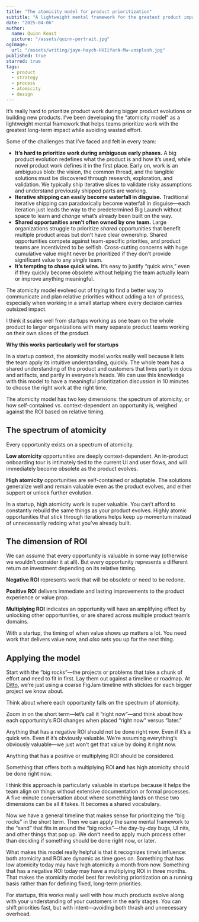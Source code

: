 ```yaml
---
title: "The atomicity model for product prioritization"
subtitle: "A lightweight mental framework for the greatest product impact while avoiding wasted effort"
date: "2025-04-06"
author:
  name: Quinn Keast
  picture: "/assets/quinn-portrait.jpg"
ogImage:
  url: "/assets/writing/jaye-haych-HVIiYarA-Mw-unsplash.jpg"
published: true
starred: true
tags:
  - product
  - strategy
  - process
  - atomicity
  - design
---
```


It’s really hard to prioritize product work during bigger product evolutions or building new products. I’ve been developing the “atomicity model” as a lightweight mental framework that helps teams prioritize work with the greatest long-term impact while avoiding wasted effort.

Some of the challenges that I’ve faced and felt in every team:

- **It’s hard to prioritize work during ambiguous early phases.** A big product evolution redefines what the product is and how it’s used, while novel product work defines it in the first place. Early on, work is an ambiguous blob: the vision, the common thread, and the tangible solutions must be discovered through research, exploration, and validation. We typically ship iterative slices to validate risky assumptions and understand previously shipped parts are working.
- **Iterative shipping can easily become waterfall in disguise.** Traditional iterative shipping can paradoxically become waterfall in disguise—each iteration just leads the way to the predetermined Big Launch without space to learn and _change_ what’s already been built on the way.
- **Shared opportunities aren’t often owned by one team.** Large organizations struggle to prioritize _shared_ opportunities that benefit multiple product areas but don’t have clear ownership. Shared opportunities compete against team-specific priorities, and product teams are incentivized to be selfish. Cross-cutting concerns with huge cumulative value might never be prioritized if they don’t provide significant value to any _single_ team.
- **It’s tempting to chase quick wins.** It’s easy to justify “quick wins,” even if they quickly become obsolete without helping the team actually learn or improve anything meaningful.

The atomicity model evolved out of trying to find a better way to communicate and plan relative priorities without adding a ton of process, especially when working in a small startup where every decision carries outsized impact.

I think it scales well from startups working as one team on the whole product to larger organizations with many separate product teams working on their own slices of the product.

**Why this works particularly well for startups**

In a startup context, the atomicity model works really well because it lets the team apply its intuitive understanding, quickly. The whole team has a shared understanding of the product and customers that lives partly in docs and artifacts, and partly in everyone’s heads. We can use this knowledge with this model to have a meaningful prioritization discussion in 10 minutes to choose the right work at the right time.

The atomicity model has two key dimensions: the spectrum of atomicity, or how self-contained vs. context-dependent an opportunity is, weighed against the ROI based on relative timing.

## The spectrum of atomicity

Every opportunity exists on a spectrum of atomicity.

**Low atomicity** opportunities are deeply context-dependent. An in-product onboarding tour is intimately tied to the current UI and user flows, and will immediately become obsolete as the product evolves.

**High atomicity** opportunities are self-contained or adaptable. The solutions generalize well and remain valuable even as the product evolves, and either support or unlock further evolution.

In a startup, high atomicity work is super valuable. You can’t afford to constantly rebuild the same things as your product evolves. Highly atomic opportunities that stick through iterations helps keep up momentum instead of unnecessarily redoing what you’ve already built.

## The dimension of ROI

We can assume that every opportunity is valuable in some way (otherwise we wouldn’t consider it at all). But every opportunity represents a different return on investment depending on its relative timing.

**Negative ROI** represents work that will be obsolete or need to be redone.

**Positive ROI** delivers immediate and lasting improvements to the product experience or value prop.

**Multiplying ROI** indicates an opportunity will have an amplifying effect by unlocking other opportunities, or are shared across multiple product team’s domains.

With a startup, the timing of when value shows up matters a lot. You need work that delivers value now, and _also_ sets you up for the next thing.

## Applying the model

Start with the “big rocks”—the projects or problems that take a chunk of effort and need to fit in first. Lay them out against a timeline or roadmap. At <a href="https://dittowords.com" target="_blank">Ditto</a>, we’re just using a coarse FigJam timeline with stickies for each bigger project we know about.

Think about where each opportunity falls on the spectrum of atomicity.

Zoom in on the short term—let’s call it “right now”—and think about how each opportunity’s ROI changes when placed “right now” versus “later.”

Anything that has a negative ROI should not be done right now. Even if it’s a quick win. Even if it’s obviously valuable. We’re assuming everything’s obviously valuable—we just won’t get that value by doing it right now.

Anything that has a positive or multiplying ROI should be considered.

Something that offers both a multiplying ROI **and** has high atomicity should be done right now.

I think this approach is particularly valuable in startups because it helps the team align on things without extensive documentation or formal processes. A five-minute conversation about where something lands on these two dimensions can be all it takes. It becomes a shared vocabulary.

Now we have a general timeline that makes sense for prioritizing the “big rocks” in the short term. Then we can apply the same mental framework to the “sand” that fits in around the “big rocks”—the day-by-day bugs, UI nits, and other things that pop up. We don’t need to apply much process other than deciding if something should be done right now, or later.

What makes this model really helpful is that it recognizes time’s influence: both atomicity and ROI are dynamic as time goes on. Something that has low atomicity today may have high atomicity a month from now. Something that has a negative ROI today may have a multiplying ROI in three months. That makes the atomicity model best for revisiting prioritization on a running basis rather than for defining fixed, long-term priorities.

For startups, this works really well with how much products evolve along with your understanding of your customers in the early stages. You can shift priorities fast, but with intent—avoiding both thrash and unnecessary overhead.
